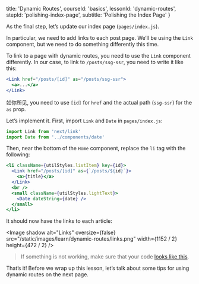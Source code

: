 
  title: 'Dynamic Routes',
  courseId: 'basics',
  lessonId: 'dynamic-routes',
  stepId: 'polishing-index-page',
  subtitle: 'Polishing the Index Page'
}

As the final step, let’s update our index page (`pages/index.js`).

In particular, we need to add links to each post page. We’ll be using the `Link` component, but we need to do something differently this time.

To link to a page with dynamic routes, you need to use the `Link` component differently. In our case, to link to `/posts/ssg-ssr`, you need to write it like this:

```jsx
<Link href="/posts/[id]" as="/posts/ssg-ssr">
  <a>...</a>
</Link>
```

如你所见, you need to use `[id]` for `href` and the actual path (`ssg-ssr`) for the `as` prop.

Let’s implement it. First, import `Link` and `Date` in `pages/index.js`:

```js
import Link from 'next/link'
import Date from '../components/date'
```

Then, near the bottom of the `Home` component, replace the `li` tag with the following:

```jsx
<li className={utilStyles.listItem} key={id}>
  <Link href="/posts/[id]" as={`/posts/${id}`}>
    <a>{title}</a>
  </Link>
  <br />
  <small className={utilStyles.lightText}>
    <Date dateString={date} />
  </small>
</li>
```

It should now have the links to each article:

<Image
  shadow
  alt="Links"
  oversize={false}
  src="/static/images/learn/dynamic-routes/links.png"
  width={1152 / 2}
  height={472 / 2}
/>

> If something is not working, make sure that your code [looks like this](https://github.com/vercel/next-learn-starter/tree/master/api-routes-starter).

That’s it! Before we wrap up this lesson, let’s talk about some tips for using dynamic routes on the next page.

